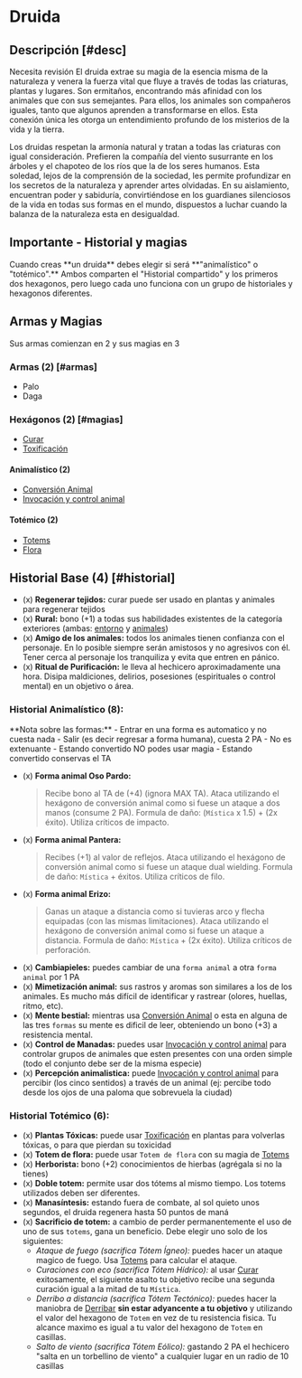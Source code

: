 
# Druida

<Bleed>
  <Screenshot src={druidPic} alt="placeholder" full />
</Bleed>

## Descripción [#desc]

<Callout type="warning" emoji="🔎">
  Necesita revisión
</Callout>
El druida extrae su magia de la esencia misma de la naturaleza y venera la fuerza
vital que fluye a través de todas las criaturas, plantas y lugares. Son ermitaños,
encontrando más afinidad con los animales que con sus semejantes. Para ellos, los
animales son compañeros iguales, tanto que algunos aprenden a transformarse en ellos.
Esta conexión única les otorga un entendimiento profundo de los misterios de la vida
y la tierra.

Los druidas respetan la armonía natural y tratan a todas las criaturas con igual consideración. Prefieren la compañía del viento susurrante en los árboles y el chapoteo de los ríos que la de los seres humanos. Esta soledad, lejos de la comprensión de la sociedad, les permite profundizar en los secretos de la naturaleza y aprender artes olvidadas. En su aislamiento, encuentran poder y sabiduría, convirtiéndose en los guardianes silenciosos de la vida en todas sus formas en el mundo, dispuestos a luchar cuando la balanza de la naturaleza esta en desigualdad.

## Importante - Historial y magias

<Callout type="error">
  Cuando creas **un druida** debes elegir si será **"animalístico" o
  "totémico".** Ambos comparten el "Historial compartido" y los primeros dos
  hexagonos, pero luego cada uno funciona con un grupo de historiales y
  hexagonos diferentes.
</Callout>

## Armas y Magias

Sus armas comienzan en 2 y sus magias en 3

### Armas (2) [#armas]

- Palo
- Daga

### Hexágonos (2) [#magias]

- [Curar](/docs/list-hexagons/e18)
- [Toxificación](/docs/list-hexagons/e15)

#### Animalístico (2)

- [Conversión Animal](/docs/list-hexagons/e26)
- [Invocación y control animal](/docs/list-hexagons/e05)

#### Totémico (2)

- [Totems](/docs/list-hexagons/e24)
- [Flora](/docs/list-hexagons/e03)

## Historial Base (4) [#historial]

- (x) **Regenerar tejidos:** <Pill type="u"/> curar puede ser usado en plantas y animales para regenerar tejidos
- (x) **Rural:** bono (+1) a todas sus habilidades existentes de la categoría exteriores (ambas: [entorno](/docs/list-skills/individual#cat-ext-entorno) y [animales](/docs/list-skills/individual#cat-ext-animales))
- (x) **Amigo de los animales:** <Pill type="c"/> todos los animales tienen confianza con el personaje. En lo posible siempre serán amistosos y no agresivos con él. Tener cerca al personaje los tranquiliza y evita que entren en pánico.
- (x) **Ritual de Purificación:** <Pill type="s"/><Pill type="eo"/> le lleva al hechicero aproximadamente una hora. Disipa maldiciones, delirios, posesiones (espirituales o control mental) en un objetivo o área.

### Historial Animalístico (8):

<Callout type="info">
  **Nota sobre las formas:** - Entrar en una forma es automatico y no cuesta
  nada - Salir (es decir regresar a forma humana), cuesta 2 PA - No es
  extenuante - Estando convertido NO podes usar magia - Estando convertido
  conservas el TA
</Callout>

- (x) **Forma animal Oso Pardo:** <Pill type="s"/>
  > Recibe bono al TA de (+4) (ignora MAX TA).
  > Ataca utilizando el hexágono de conversión animal como si fuese un ataque a dos manos (consume 2 PA).
  > Formula de daño: (`Mística` x 1.5) + (2x éxito). Utiliza críticos de impacto.
- (x) **Forma animal Pantera:** <Pill type="s"/>
  > Recibes (+1) al valor de reflejos.
  > Ataca utilizando el hexágono de conversión animal como si fuese un ataque dual wielding.
  > Formula de daño: `Mística` + éxitos. Utiliza críticos de filo.
- (x) **Forma animal Erizo:** <Pill type="s"/>
  > Ganas un ataque a distancia como si tuvieras arco y flecha equipadas (con las mismas limitaciones).
  > Ataca utilizando el hexágono de conversión animal como si fuese un ataque a distancia.
  > Formula de daño: `Mística` + (2x éxito). Utiliza críticos de perforación.
- (x) **Cambiapieles:** <Pill type="u"/> puedes cambiar de una `forma animal` a otra `forma animal` por 1 PA
- (x) **Mimetización animal:** <Pill type="c"/> sus rastros y aromas son similares a los de los animales. Es mucho más difícil de identificar y rastrear (olores, huellas, ritmo, etc).
- (x) **Mente bestial:** <Pill type="p"/><Pill type="u"/> mientras usa [Conversión Animal](/docs/list-hexagons/e26) o esta en alguna de las tres `formas` su mente es dificil de leer, obteniendo un bono (+3) a resistencia mental.
- (x) **Control de Manadas:** <Pill type="u"/> puedes usar [Invocación y control animal](/docs/list-hexagons/e05) para controlar grupos de animales que esten presentes con una orden simple (todo el conjunto debe ser de la misma especie)
- (x) **Percepción animalistica:** <Pill type="u"/> puede [Invocación y control animal](/docs/list-hexagons/e05) para percibir (los cinco sentidos) a través de un animal (ej: percibe todo desde los ojos de una paloma que sobrevuela la ciudad)

### Historial Totémico (6):

- (x) **Plantas Tóxicas:** <Pill type="u"/> puede usar [Toxificación](/docs/list-hexagons/e15) en plantas para volverlas tóxicas, o para que pierdan su toxicidad
- (x) **Totem de flora:** <Pill type="u"/> puede usar `Totem de flora` con su magia de [Totems](/docs/list-hexagons/e24)
- (x) **Herborista:** bono (+2) conocimientos de hierbas (agrégala si no la tienes)
- (x) **Doble totem:** <Pill type="u"/> permite usar dos tótems al mismo tiempo. Los totems utilizados deben ser diferentes.
- (x) **Manasíntesis:** <Pill type="s"/> <Pill type="eo"/> estando fuera de combate, al sol quieto unos segundos, el druida regenera hasta 50 puntos de maná
- (x) **Sacrificio de totem:** a cambio de perder permanentemente el uso de uno de sus `totems`, gana un beneficio. Debe elegir uno solo de los siguientes:
  - _Ataque de fuego (sacrifica Tótem Ígneo):_ <Pill type="u"/><Pill type="s"/> puedes hacer un ataque magico de fuego. Usa [Totems](/docs/list-hexagons/e24) para calcular el ataque.
  - _Curaciones con eco (sacrifica Tótem Hídrico):_ <Pill type="p"/><Pill type="u"/> al usar [Curar](/docs/list-hexagons/e18) exitosamente, el siguiente asalto tu objetivo recibe una segunda curación igual a la mitad de tu `Mística`.
  - _Derribo a distancia (sacrifica Tótem Tectónico):_ <Pill type="s"/> puedes hacer la maniobra de [Derribar](pages/docs/ruling-combat/03#3-6) **sin estar adyancente a tu objetivo** y utilizando el valor del hexagono de `Totem` en vez de tu resistencia fisica. Tu alcance maximo es igual a tu valor del hexagono de `Totem` en casillas.
  - _Salto de viento (sacrifica Tótem Eólico):_ <Pill type="s"/><Pill type="ex"/> gastando 2 PA el hechicero "salta en un torbellino de viento" a cualquier lugar en un radio de 10 casillas
